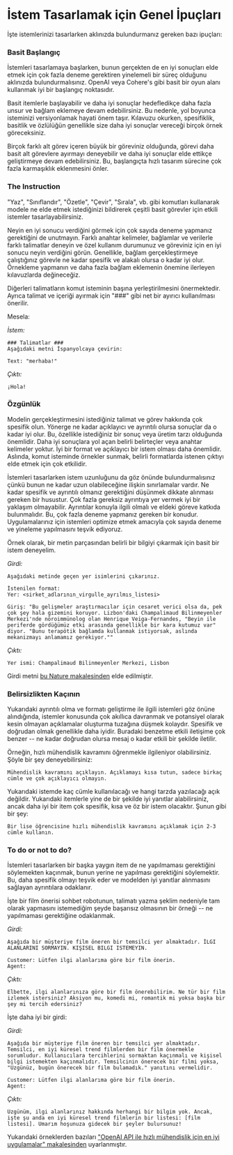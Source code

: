 # İstem Tasarlamak için Genel İpuçları

İşte istemlerinizi tasarlarken aklınızda bulundurmanız gereken bazı ipuçları:


### Basit Başlangıç
İstemleri tasarlamaya başlarken, bunun gerçekten de en iyi sonuçları elde etmek için çok fazla deneme gerektiren yinelemeli bir süreç olduğunu aklınızda bulundurmalısınız. OpenAI veya Cohere's gibi basit bir oyun alanı kullanmak iyi bir başlangıç noktasıdır.

Basit itemlerle başlayabilir ve daha iyi sonuçlar hedefledikçe daha fazla unsur ve bağlam eklemeye devam edebilirsiniz. Bu nedenle, yol boyunca isteminizi versiyonlamak hayati önem taşır. Kılavuzu okurken, spesifiklik, basitlik ve özlülüğün genellikle size daha iyi sonuçlar vereceği birçok örnek göreceksiniz.

Birçok farklı alt görev içeren büyük bir göreviniz olduğunda, görevi daha basit alt görevlere ayırmayı deneyebilir ve daha iyi sonuçlar elde ettikçe geliştirmeye devam edebilirsiniz. Bu, başlangıçta hızlı tasarım sürecine çok fazla karmaşıklık eklenmesini önler.

### The Instruction
"Yaz", "Sınıflandır", "Özetle", "Çevir", "Sırala", vb. gibi komutları kullanarak modele ne elde etmek istediğinizi bildirerek çeşitli basit görevler için etkili istemler tasarlayabilirsiniz.

Neyin en iyi sonucu verdiğini görmek için çok sayıda deneme yapmanız gerektiğini de unutmayın. Farklı anahtar kelimeler, bağlamlar ve verilerle farklı talimatlar deneyin ve özel kullanım durumunuz ve göreviniz için en iyi sonucu neyin verdiğini görün. Genellikle, bağlam gerçekleştirmeye çalıştığınız görevle ne kadar spesifik ve alakalı olursa o kadar iyi olur. Örnekleme yapmanın ve daha fazla bağlam eklemenin önemine ilerleyen kılavuzlarda değineceğiz.

Diğerleri talimatların komut isteminin başına yerleştirilmesini önermektedir. Ayrıca talimat ve içeriği ayırmak için "###" gibi net bir ayırıcı kullanılması önerilir.

Mesela:

*İstem:*
```
### Talimatlar ###
Aşağıdaki metni İspanyolcaya çevirin:

Text: "merhaba!"
```

*Çıktı:*
```
¡Hola!
```

### Özgünlük
Modelin gerçekleştirmesini istediğiniz talimat ve görev hakkında çok spesifik olun. Yönerge ne kadar açıklayıcı ve ayrıntılı olursa sonuçlar da o kadar iyi olur. Bu, özellikle istediğiniz bir sonuç veya üretim tarzı olduğunda önemlidir. Daha iyi sonuçlara yol açan belirli belirteçler veya anahtar kelimeler yoktur. İyi bir format ve açıklayıcı bir istem olması daha önemlidir. Aslında, komut isteminde örnekler sunmak, belirli formatlarda istenen çıktıyı elde etmek için çok etkilidir.

İstemleri tasarlarken istem uzunluğunu da göz önünde bulundurmalısınız çünkü bunun ne kadar uzun olabileceğine ilişkin sınırlamalar vardır. Ne kadar spesifik ve ayrıntılı olmanız gerektiğini düşünmek dikkate alınması gereken bir husustur. Çok fazla gereksiz ayrıntıya yer vermek iyi bir yaklaşım olmayabilir. Ayrıntılar konuyla ilgili olmalı ve eldeki göreve katkıda bulunmalıdır. Bu, çok fazla deneme yapmanız gereken bir konudur. Uygulamalarınız için istemleri optimize etmek amacıyla çok sayıda deneme ve yineleme yapılmasını teşvik ediyoruz.

Örnek olarak, bir metin parçasından belirli bir bilgiyi çıkarmak için basit bir istem deneyelim.

*Girdi:*
```
Aşağıdaki metinde geçen yer isimlerini çıkarınız. 

İstenilen format:
Yer: <sirket_adlarının_virgulle_ayrılmıs_listesi>

Giriş: "Bu gelişmeler araştırmacılar için cesaret verici olsa da, pek çok şey hala gizemini koruyor. Lizbon'daki Champalimaud Bilinmeyenler Merkezi'nde nöroimmünolog olan Henrique Veiga-Fernandes, "Beyin ile periferde gördüğümüz etki arasında genellikle bir kara kutumuz var" diyor. "Bunu terapötik bağlamda kullanmak istiyorsak, aslında mekanizmayı anlamamız gerekiyor.""
```

*Çıktı:*
```
Yer ismi: Champalimaud Bilinmeyenler Merkezi, Lisbon
```

Girdi metni [bu Nature makalesinden](https://www.nature.com/articles/d41586-023-00509-z) elde edilmiştir.

### Belirsizlikten Kaçının

Yukarıdaki ayrıntılı olma ve formatı geliştirme ile ilgili istemleri göz önüne alındığında, istemler konusunda çok akıllıca davranmak ve potansiyel olarak kesin olmayan açıklamalar oluşturma tuzağına düşmek kolaydır. Spesifik ve doğrudan olmak genellikle daha iyidir. Buradaki benzetme etkili iletişime çok benzer -- ne kadar doğrudan olursa mesaj o kadar etkili bir şekilde iletilir.

Örneğin, hızlı mühendislik kavramını öğrenmekle ilgileniyor olabilirsiniz. Şöyle bir şey deneyebilirsiniz:

```
Mühendislik kavramını açıklayın. Açıklamayı kısa tutun, sadece birkaç cümle ve çok açıklayıcı olmayın.
```

Yukarıdaki istemde kaç cümle kullanılacağı ve hangi tarzda yazılacağı açık değildir. Yukarıdaki itemlerle yine de bir şekilde iyi yanıtlar alabilirsiniz, ancak daha iyi bir item çok spesifik, kısa ve öz bir istem olacaktır. Şunun gibi bir şey:

```
Bir lise öğrencisine hızlı mühendislik kavramını açıklamak için 2-3 cümle kullanın.
```

### To do or not to do?
İstemleri tasarlarken bir başka yaygın item de ne yapılmaması gerektiğini söylemekten kaçınmak, bunun yerine ne yapılması gerektiğini söylemektir. Bu, daha spesifik olmayı teşvik eder ve modelden iyi yanıtlar alınmasını sağlayan ayrıntılara odaklanır.

İşte bir film önerisi sohbet robotunun, talimatı yazma şeklim nedeniyle tam olarak yapmasını istemediğim şeyde başarısız olmasının bir örneği -- ne yapılmaması gerektiğine odaklanmak.

*Girdi:*
```
Aşağıda bir müşteriye film öneren bir temsilci yer almaktadır. İLGI ALANLARINI SORMAYIN. KIŞISEL BILGI ISTEMEYIN.

Customer: Lütfen ilgi alanlarıma göre bir film önerin.
Agent: 
```

*Çıktı:*
```
Elbette, ilgi alanlarınıza göre bir film önerebilirim. Ne tür bir film izlemek istersiniz? Aksiyon mu, komedi mi, romantik mi yoksa başka bir şey mi tercih edersiniz?
```

İşte daha iyi bir girdi:

*Girdi:*
```
Aşağıda bir müşteriye film öneren bir temsilci yer almaktadır. Temsilci, en iyi küresel trend filmlerden bir film önermekle sorumludur. Kullanıcılara tercihlerini sormaktan kaçınmalı ve kişisel bilgi istemekten kaçınmalıdır. Temsilcinin önerecek bir filmi yoksa, "Üzgünüz, bugün önerecek bir film bulamadık." yanıtını vermelidir.

Customer: Lütfen ilgi alanlarıma göre bir film önerin.
Agent:
```

*Çıktı:*
```
Üzgünüm, ilgi alanlarınız hakkında herhangi bir bilgim yok. Ancak, işte şu anda en iyi küresel trend filmlerin bir listesi: [film listesi]. Umarım hoşunuza gidecek bir şeyler bulursunuz!
```

Yukarıdaki örneklerden bazıları ["OpenAI API ile hızlı mühendislik için en iyi uygulamalar" makalesinden](https://help.openai.com/en/articles/6654000-best-practices-for-prompt-engineering-with-openai-api) uyarlanmıştır.
